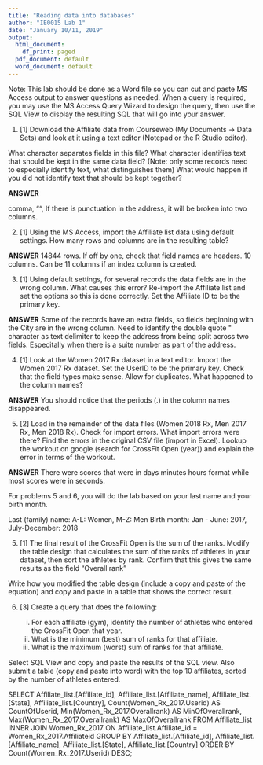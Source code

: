 ```yaml
---
title: "Reading data into databases"
author: "IE0015 Lab 1"
date: "January 10/11, 2019"
output:
  html_document:
    df_print: paged
  pdf_document: default
  word_document: default
---
```


Note: This lab should be done as a Word file so you can cut and paste MS Access output to answer questions as needed.  When a query is required, you may use the MS Access Query Wizard to design the query, then use the SQL View to display the resulting SQL that will go into your answer. 

1. [1] Download the Affiliate data from Courseweb (My Documents -> Data Sets) and look at it using a text editor (Notepad or the R Studio editor). 

What character separates fields in this file?  What character identifies text that should be kept in the same data field? (Note: only some records need to especially identify text, what distinguishes them) What would happen if you did not identify text that should be kept together?

**ANSWER**

comma, "", If there is punctuation in the address, it will be broken into two columns.


2. [1]  Using the MS Access, import the Affiliate list data using default settings. How many rows and columns are in the resulting table?  

**ANSWER**
14844 rows. If off by one, check that field names are headers.
10 columns.  Can be 11 columns if an index column is created.


3. [1]  Using default settings, for several records the data fields are in the wrong column.  What causes this error?  Re-import the Affiliate list and set the options so this is done correctly.  Set the Affiliate ID to be the primary key.

**ANSWER**
Some of the records have an extra fields, so fields beginning with the City are in the wrong column.  Need to identify the double quote \" character as text delimiter to keep the address from being split across two fields.  Especitally when there is a suite number as part of the address.

4. [1]  Look at the Women 2017 Rx dataset in a text editor. Import the Women 2017 Rx dataset.  Set the UserID to be the primary key. Check that the field types make sense. Allow for duplicates.  What happened to the column names?

**ANSWER** 
You should notice that the periods (.) in the column names disappeared.

5. [2]  Load in the remainder of the data files (Women 2018 Rx, Men 2017 Rx, Men 2018 Rx).  Check for import errors.  What import errors were there?  Find the errors in the original CSV file (import in Excel).  Lookup the workout on google (search for CrossFit Open (year)) and explain the error in terms of the workout.

**ANSWER**
There were scores that were in days minutes hours format while most scores were in seconds.

For problems 5 and 6, you will do the lab based on your last name and your birth month.

Last (family) name:  A-L: Women,  M-Z: Men
Birth month:  Jan - June:  2017,  July-December: 2018

5. [1]  The final result of the CrossFit Open is the sum of the ranks.  Modify the table design that calculates the sum of the ranks of athletes in your dataset, then sort the athletes by rank.  Confirm that this gives the same results as the field "Overall rank"

Write how you modified the table design (include a copy and paste of the equation) and copy and paste in a table that shows the correct result.


6. [3]  Create a query that does the following:

    i. For each affiliate (gym), identify the number of athletes who entered the CrossFit Open that year.
    ii.  What is the minimum (best) sum of ranks for that affiliate.
    iii.  What is the maximum (worst) sum of ranks for that affiliate.
    
Select SQL View and copy and paste the results of the SQL view.  Also submit a table (copy and paste into word) with the top 10 affiliates, sorted by the number of athletes entered.



SELECT Affiliate_list.[Affiliate_id], Affiliate_list.[Affiliate_name], Affiliate_list.[State], Affiliate_list.[Country], Count(Women_Rx_2017.Userid) AS CountOfUserid, Min(Women_Rx_2017.Overallrank) AS MinOfOverallrank, Max(Women_Rx_2017.Overallrank) AS MaxOfOverallrank
FROM Affiliate_list INNER JOIN Women_Rx_2017 ON Affiliate_list.Affiliate_id = Women_Rx_2017.Affiliateid
GROUP BY Affiliate_list.[Affiliate_id], Affiliate_list.[Affiliate_name], Affiliate_list.[State], Affiliate_list.[Country]
ORDER BY Count(Women_Rx_2017.Userid) DESC;
